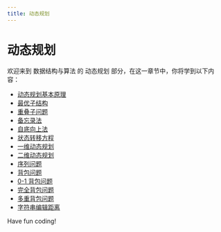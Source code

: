 ```yaml
---
title: 动态规划
---
```


# 动态规划

欢迎来到 数据结构与算法 的 动态规划 部分，在这一章节中，你将学到以下内容：

- [动态规划基本原理](./0-fundamentals-of-dynamic-programming.mdx)
- [最优子结构](./1-optimal-substructure.mdx)
- [重叠子问题](./2-overlapping-subquestions.mdx)
- [备忘录法](./3-memorandum-method.mdx)
- [自底向上法](./4-bottom-up-method.mdx)
- [状态转移方程](./5-state-transition-equation.mdx)
- [一维动态规划](./6-one-dimensional-dynamic-planning.mdx)
- [二维动态规划](./7-2d-dynamic-programming.mdx)
- [序列问题](./8-sequence-issues.mdx)
- [背包问题](./9-backpack-issues.mdx)
- [0-1 背包问题](./10-0-1-backpack.mdx)
- [完全背包问题](./11-full-backpack.mdx)
- [多重背包问题](./12-multi-backpack.mdx)
- [字符串编辑距离](./13-string-edit-distance.mdx)

Have fun coding!